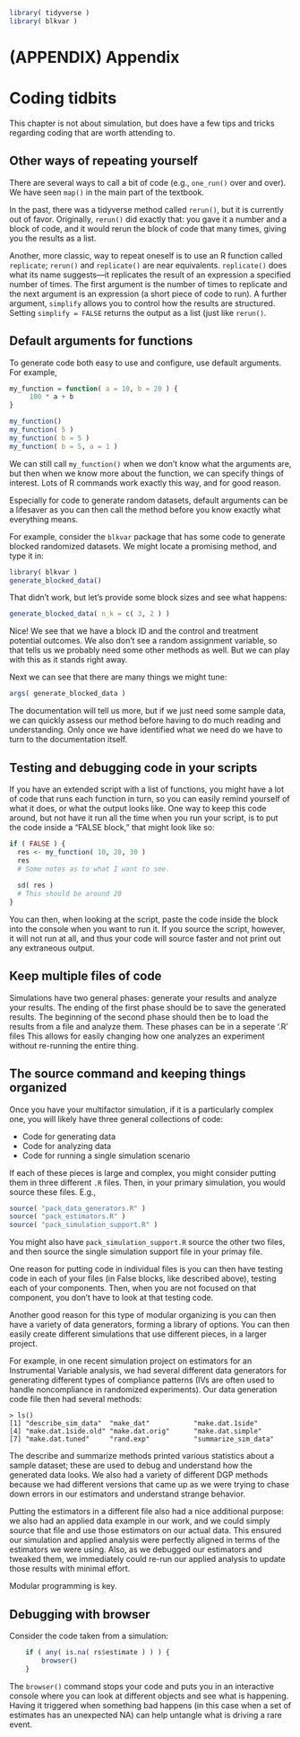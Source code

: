```r
library( tidyverse )
library( blkvar )
```

# (APPENDIX) Appendix {-} 

# Coding tidbits {#on-functions}

This chapter is not about simulation, but does have a few tips and tricks regarding coding that are worth attending to.


## Other ways of repeating yourself {#repeating-oneself}

There are several ways to call a bit of code (e.g., `one_run()` over and over).
We have seen `map()` in the main part of the textbook.

In the past, there was a tidyverse method called `rerun()`, but it is currently out of favor.
Originally, `rerun()` did exactly that: you gave it a number and a block of code, and it would rerun the block of code that many times, giving you the results as a list.

Another, more classic, way to repeat oneself is to use an R function called `replicate`; `rerun()` and `replicate()` are near equivalents.
`replicate()` does what its name suggests---it replicates the result of an expression a specified number of times. The first argument is the number of times to replicate and the next argument is an expression (a short piece of code to run). A further argument, `simplify` allows you to control how the results are structured. Setting `simplify = FALSE` returns the output as a list (just like `rerun()`.


## Default arguments for functions {#default-arguments}

To generate code both easy to use and configure, use default arguments.
For example,

```r
my_function = function( a = 10, b = 20 ) {
     100 * a + b
}

my_function()
my_function( 5 )
my_function( b = 5 )
my_function( b = 5, a = 1 )
```

We can still call `my_function()` when we don't know what the arguments are, but then when we know more about the function, we can specify things of interest.
Lots of R commands work exactly this way, and for good reason.

Especially for code to generate random datasets, default arguments can be a lifesaver as you can then call the method before you know exactly what everything means.

For example, consider the `blkvar` package that has some code to generate blocked randomized datasets.
We might locate a promising method, and type it in:

```r
library( blkvar )
generate_blocked_data()
```

That didn't work, but let's provide some block sizes and see what happens:

```r
generate_blocked_data( n_k = c( 3, 2 ) )
```

Nice!  We see that we have a block ID and the control and treatment potential outcomes.  We also don't see a random assignment variable, so that tells us we probably need some other methods as well.
But we can play with this as it stands right away.

Next we can see that there are many things we might tune:
```r
args( generate_blocked_data )
```

The documentation will tell us more, but if we just need some sample data, we can quickly assess our method before having to do much reading and understanding.
Only once we have identified what we need do we have to turn to the documentation itself.


## Testing and debugging code in your scripts

If you have an extended script with a list of functions, you might have a lot of code that runs each function in turn, so you can easily remind yourself of what it does, or what the output looks like.
One way to keep this code around, but not have it run all the time when you run your script, is to put the code inside a "FALSE block," that might look like so:

```r
if ( FALSE ) {
  res <- my_function( 10, 20, 30 )
  res
  # Some notes as to what I want to see.
  
  sd( res )
  # This should be around 20
}
```

You can then, when looking at the script, paste the code inside the block into the console when you want to run it.
If you source the script, however, it will not run at all, and thus your code will source faster and not print out any extraneous output.



## Keep multiple files of code


Simulations have two general phases: generate your results and analyze your results.
The ending of the first phase should be to save the generated results.
The beginning of the second phase should then be to load the results from a file and analyze them.
These phases can be in a seperate '.R' files
This allows for easily changing how one analyzes an experiment
without re-running the entire thing.


## The source command and keeping things organized
Once you have your multifactor simulation, if it is a particularly complex one, you will likely have three general collections of code:

 * Code for generating data
 * Code for analyzing data
 * Code for running a single simulation scenario

If each of these pieces is large and complex, you might consider putting them in three different `.R` files.
Then, in your primary simulation, you would source these files.
E.g.,

```r
source( "pack_data_generators.R" )
source( "pack_estimators.R" )
source( "pack_simulation_support.R" )
```

You might also have `pack_simulation_support.R` source the other two files, and then source the single simulation support file in your primay file.

One reason for putting code in individual files is you can then have testing code in each of your files (in False blocks, like described above), testing each of your components.
Then, when you are not focused on that component, you don't have to look at that testing code.

Another good reason for this type of modular organizing is you can then have a variety of data generators, forming a library of options.
You can then easily create different simulations that use different pieces, in a larger project.

For example, in one recent simulation project on estimators for an Instrumental Variable analysis, we had several different data generators for generating different types of compliance patterns (IVs are often used to handle noncompliance in randomized experiments).
Our data generation code file then had several methods:

```
> ls()
[1] "describe_sim_data"  "make_dat"           "make.dat.1side"     
[4] "make.dat.1side.old" "make.dat.orig"      "make.dat.simple"
[7] "make.dat.tuned"     "rand.exp"           "summarize_sim_data"
```

The describe and summarize methods printed various statistics about a sample dataset; these are used to debug and understand how the generated data looks.
We also had a variety of different DGP methods because we had different versions that came up as we were trying to chase down errors in our estimators and understand strange behavior.

Putting the estimators in a different file also had a nice additional purpose: we also had an applied data example in our work, and we could simply source that file and use those estimators on our actual data.
This ensured our simulation and applied analysis were perfectly aligned in terms of the estimators we were using.
Also, as we debugged our estimators and tweaked them, we immediately could re-run our applied analysis to update those results with minimal effort.

Modular programming is key.


## Debugging with browser

Consider the code taken from a simulation:

```r
    if ( any( is.na( rs$estimate ) ) ) {
        browser()
    }
```

The `browser()` command stops your code and puts you in an interactive console where you can look at different objects and see what is happening.
Having it triggered when something bad happens (in this case when a set of estimates has an unexpected NA) can help untangle what is driving a rare event.

